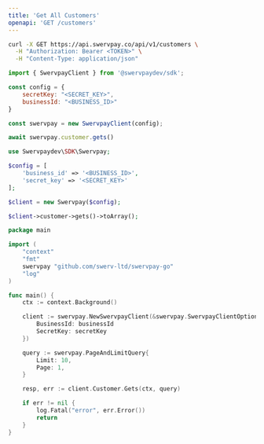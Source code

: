 ```yaml
---
title: 'Get All Customers'
openapi: 'GET /customers'
---
```


<RequestExample>

```bash cURL
curl -X GET https://api.swervpay.co/api/v1/customers \
  -H "Authorization: Bearer <TOKEN>" \
  -H "Content-Type: application/json"
```

```javascript Node.js
import { SwervpayClient } from '@swervpaydev/sdk';

const config = {
    secretKey: "<SECRET_KEY>",
    businessId: "<BUSINESS_ID>"
}

const swervpay = new SwervpayClient(config);

await swervpay.customer.gets()
```

```php PHP
use Swervpaydev\SDK\Swervpay;

$config = [
	'business_id' => '<BUSINESS_ID>',
	'secret_key' => '<SECRET_KEY>'
];

$client = new Swervpay($config);

$client->customer->gets()->toArray();
```


```go Go
package main

import (
	"context"
	"fmt"
	swervpay "github.com/swerv-ltd/swervpay-go"
	"log"
)

func main() {
	ctx := context.Background()

	client := swervpay.NewSwervpayClient(&swervpay.SwervpayClientOption{
		BusinessId: businessId
		SecretKey: secretKey
  	})

	query := swervpay.PageAndLimitQuery{
		Limit: 10,
		Page: 1,
	}

	resp, err := client.Customer.Gets(ctx, query)

	if err != nil {
		log.Fatal("error", err.Error())
		return
	}
}
```

</RequestExample>

